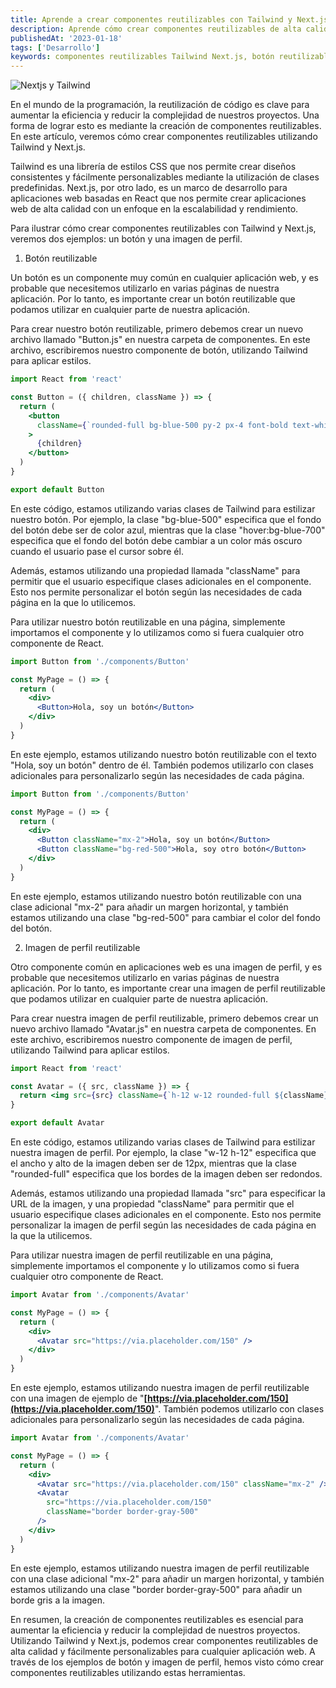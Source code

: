 ```yaml
---
title: Aprende a crear componentes reutilizables con Tailwind y Next.js,
description: Aprende cómo crear componentes reutilizables de alta calidad utilizando Tailwind y Next.js para tu aplicación web. A través de los ejemplos de botón y imagen de perfil, veremos cómo crear componentes reutilizables con estas herramientas y cómo personalizarlos para satisfacer tus necesidades.
publishedAt: '2023-01-18'
tags: ['Desarrollo']
keywords: componentes reutilizables Tailwind Next.js, botón reutilizable, imagen de perfil reutilizable , personalización con Tailwind
---
```


<Image
  className="w-full rounded-md"
  src="/images/blog/cover-img-tailwindcss.jpg"
  alt="Nextjs y Tailwind"
  width={672}
  height={258}
  priority
/>

En el mundo de la programación, la reutilización de código es clave para aumentar la eficiencia y reducir la complejidad de nuestros proyectos. Una forma de lograr esto es mediante la creación de componentes reutilizables. En este artículo, veremos cómo crear componentes reutilizables utilizando Tailwind y Next.js.

Tailwind es una librería de estilos CSS que nos permite crear diseños consistentes y fácilmente personalizables mediante la utilización de clases predefinidas. Next.js, por otro lado, es un marco de desarrollo para aplicaciones web basadas en React que nos permite crear aplicaciones web de alta calidad con un enfoque en la escalabilidad y rendimiento.

Para ilustrar cómo crear componentes reutilizables con Tailwind y Next.js, veremos dos ejemplos: un botón y una imagen de perfil.

1. Botón reutilizable

Un botón es un componente muy común en cualquier aplicación web, y es probable que necesitemos utilizarlo en varias páginas de nuestra aplicación. Por lo tanto, es importante crear un botón reutilizable que podamos utilizar en cualquier parte de nuestra aplicación.

Para crear nuestro botón reutilizable, primero debemos crear un nuevo archivo llamado "Button.js" en nuestra carpeta de componentes. En este archivo, escribiremos nuestro componente de botón, utilizando Tailwind para aplicar estilos.

```jsx
import React from 'react'

const Button = ({ children, className }) => {
  return (
    <button
      className={`rounded-full bg-blue-500 py-2 px-4 font-bold text-white hover:bg-blue-700 ${className}`}
    >
      {children}
    </button>
  )
}

export default Button
```

En este código, estamos utilizando varias clases de Tailwind para estilizar nuestro botón. Por ejemplo, la clase "bg-blue-500" especifica que el fondo del botón debe ser de color azul, mientras que la clase "hover:bg-blue-700" especifica que el fondo del botón debe cambiar a un color más oscuro cuando el usuario pase el cursor sobre él.

Además, estamos utilizando una propiedad llamada "className" para permitir que el usuario especifique clases adicionales en el componente. Esto nos permite personalizar el botón según las necesidades de cada página en la que lo utilicemos.

Para utilizar nuestro botón reutilizable en una página, simplemente importamos el componente y lo utilizamos como si fuera cualquier otro componente de React.

```jsx
import Button from './components/Button'

const MyPage = () => {
  return (
    <div>
      <Button>Hola, soy un botón</Button>
    </div>
  )
}
```

En este ejemplo, estamos utilizando nuestro botón reutilizable con el texto "Hola, soy un botón" dentro de él. También podemos utilizarlo con clases adicionales para personalizarlo según las necesidades de cada página.

```jsx
import Button from './components/Button'

const MyPage = () => {
  return (
    <div>
      <Button className="mx-2">Hola, soy un botón</Button>
      <Button className="bg-red-500">Hola, soy otro botón</Button>
    </div>
  )
}
```

En este ejemplo, estamos utilizando nuestro botón reutilizable con una clase adicional "mx-2" para añadir un margen horizontal, y también estamos utilizando una clase "bg-red-500" para cambiar el color del fondo del botón.

2. Imagen de perfil reutilizable

Otro componente común en aplicaciones web es una imagen de perfil, y es probable que necesitemos utilizarlo en varias páginas de nuestra aplicación. Por lo tanto, es importante crear una imagen de perfil reutilizable que podamos utilizar en cualquier parte de nuestra aplicación.

Para crear nuestra imagen de perfil reutilizable, primero debemos crear un nuevo archivo llamado "Avatar.js" en nuestra carpeta de componentes. En este archivo, escribiremos nuestro componente de imagen de perfil, utilizando Tailwind para aplicar estilos.

```jsx
import React from 'react'

const Avatar = ({ src, className }) => {
  return <img src={src} className={`h-12 w-12 rounded-full ${className}`} />
}

export default Avatar
```

En este código, estamos utilizando varias clases de Tailwind para estilizar nuestra imagen de perfil. Por ejemplo, la clase "w-12 h-12" especifica que el ancho y alto de la imagen deben ser de 12px, mientras que la clase "rounded-full" especifica que los bordes de la imagen deben ser redondos.

Además, estamos utilizando una propiedad llamada "src" para especificar la URL de la imagen, y una propiedad "className" para permitir que el usuario especifique clases adicionales en el componente. Esto nos permite personalizar la imagen de perfil según las necesidades de cada página en la que la utilicemos.

Para utilizar nuestra imagen de perfil reutilizable en una página, simplemente importamos el componente y lo utilizamos como si fuera cualquier otro componente de React.

```jsx
import Avatar from './components/Avatar'

const MyPage = () => {
  return (
    <div>
      <Avatar src="https://via.placeholder.com/150" />
    </div>
  )
}
```

En este ejemplo, estamos utilizando nuestra imagen de perfil reutilizable con una imagen de ejemplo de "**[https://via.placeholder.com/150](https://via.placeholder.com/150)**". También podemos utilizarlo con clases adicionales para personalizarlo según las necesidades de cada página.

```jsx
import Avatar from './components/Avatar'

const MyPage = () => {
  return (
    <div>
      <Avatar src="https://via.placeholder.com/150" className="mx-2" />
      <Avatar
        src="https://via.placeholder.com/150"
        className="border border-gray-500"
      />
    </div>
  )
}
```

En este ejemplo, estamos utilizando nuestra imagen de perfil reutilizable con una clase adicional "mx-2" para añadir un margen horizontal, y también estamos utilizando una clase "border border-gray-500" para añadir un borde gris a la imagen.

En resumen, la creación de componentes reutilizables es esencial para aumentar la eficiencia y reducir la complejidad de nuestros proyectos. Utilizando Tailwind y Next.js, podemos crear componentes reutilizables de alta calidad y fácilmente personalizables para cualquier aplicación web. A través de los ejemplos de botón y imagen de perfil, hemos visto cómo crear componentes reutilizables utilizando estas herramientas.
